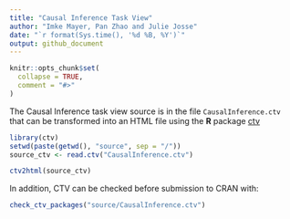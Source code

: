 ```yaml
---
title: "Causal Inference Task View"
author: "Imke Mayer, Pan Zhao and Julie Josse"
date: "`r format(Sys.time(), '%d %B, %Y')`"
output: github_document
---
```


<!-- README.md is generated from README.Rmd. Please edit that file -->

```r
knitr::opts_chunk$set(
  collapse = TRUE,
  comment = "#>"
)
```

The Causal Inference task view source is in the file `CausalInference.ctv` that
can be transformed into an HTML file using the **R** package [ctv](https://CRAN.R-project.org/package=ctv)


```r
library(ctv)
setwd(paste(getwd(), "source", sep = "/"))
source_ctv <- read.ctv("CausalInference.ctv")
```

```r
ctv2html(source_ctv)
```

In addition, CTV can be checked before submission to CRAN with:
```r
check_ctv_packages("source/CausalInference.ctv")
```

